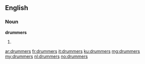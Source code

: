 ==English==

===Noun===
'''drummers'''

# {{plural of|drummer}}

[[ar:drummers]]
[[fr:drummers]]
[[it:drummers]]
[[ku:drummers]]
[[mg:drummers]]
[[my:drummers]]
[[nl:drummers]]
[[no:drummers]]